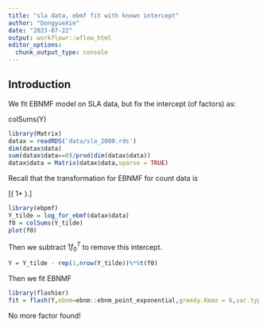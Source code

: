 ```yaml
---
title: "sla data, ebmf fit with known intercept"
author: "DongyueXie"
date: "2023-07-22"
output: workflowr::wflow_html
editor_options:
  chunk_output_type: console
---
```


## Introduction


We fit EBNMF model on SLA data, but fix the intercept (of factors) as:

colSums(Y)

```r
library(Matrix)
datax = readRDS('data/sla_2000.rds')
dim(datax$data)
sum(datax$data==0)/prod(dim(datax$data))
datax$data = Matrix(datax$data,sparse = TRUE)
```

Recall that the transformation for EBNMF for count data is 

\[\log ( 1+ \frac{median(s_i)}{0.5}\frac{y_{ij}}{s_i}).\]

```r
library(ebpmf)
Y_tilde = log_for_ebmf(datax$data)
f0 = colSums(Y_tilde)
plot(f0)
```

Then we subtract $1f_0^T$ to remove this intercept.

```r
Y = Y_tilde - rep(1,nrow(Y_tilde))%*%t(f0)
```

Then we fit EBNMF

```r
library(flashier)
fit = flash(Y,ebnm=ebnm::ebnm_point_exponential,greedy.Kmax = 6,var.type = 2,backfit = T)
```

No more factor found!

